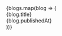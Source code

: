 
<div style={{ 
        'width': '100%', 
        'height': '100%', 
        'display': 'flex', 
        'flexDirection': 'column', 
        'alignItems': 'center' 
    }}
>
    {blogs.map(blog => (
        <div key={'container'}
            style={{
                'width': '100%',
                'height': 'fit-content',
                'padding': '0.75rem',
                'background': 'transparent',
                'borderRadius': '0.5rem',
                'border': '1px dashed rgb(255,0,64)',
                'marginTop': '1.75rem',
                'cursor': 'pointer',
            }}
        >
            <Link href={blog.link}
                style={{
                    'display': 'flex',
                    'flexDirection': 'row',
                }}
            >
                <div key={'text'}
                    style={{
                        'display': 'flex',
                        'flexDirection': 'column',
                        'justifyContent': 'space-between',
                        'marginLeft': '0.5rem'
                    }}
                >
                    <div key={'title'}
                        style={{
                            'fontSize': '1.5rem',
                            'lineHeight': '2rem',
                            'fontWeight': 'bold',
                        }}
                    >
                        {blog.title}
                    </div>
                    <div key={'publishedAt'}
                        style={{
                            'fontSize': '1rem',
                            'lineHeight': '1.5rem',
                            'fontWeight': '600',
                        }}
                    >
                        {blog.publishedAt}
                    </div>
                </div>
            </Link>
        </div>
    ))}
</div>

